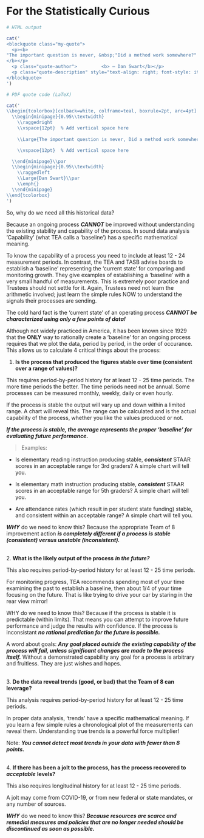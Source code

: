 # For the Statistically Curious



```r

# HTML output

cat('
<blockquote class="my-quote">
  <p><b>
"The important question is never, &nbsp;"Did a method work somewhere?" &nbsp;but always "Does it work here (and why)?"
</b></p>
  <p class="quote-author">         <b> — Dan Swart</b></p>
  <p class="quote-description" style="text-align: right; font-style: italic;"></p>
</blockquote>
')

```



```r

# PDF quote code (LaTeX)

cat('
\\begin{tcolorbox}[colback=white, colframe=teal, boxrule=2pt, arc=4pt]
  \\begin{minipage}{0.95\\textwidth}
    \\raggedright
    \\vspace{12pt}  % Add vertical space here
  
    \\Large{The important question is never, Did a method work somewhere? but always, Does it work here (and why)?}

    \\vspace{12pt}  % Add vertical space here

  \\end{minipage}\\par
  \\begin{minipage}{0.95\\textwidth}
    \\raggedleft
    \\Large{Dan Swart}\\par
    \\emph{}
  \\end{minipage}
\\end{tcolorbox}
')


```

\vspace{0.75in}

So, why do we need all this historical data?  

Because an ongoing process ***CANNOT*** be improved without understanding the existing stability and capability of the process.  In sound data analysis 'Capability' (what TEA calls a 'baseline') has a specific mathematical meaning.  

To know the capability of a process you need to include at least 12 - 24 measurement periods.  In contrast, the TEA and TASB advise boards to establish a 'baseline' representing the 'current state' for comparing and monitoring growth.  They give examples of establishing a 'baseline' with a very small handful of measurements.  This is extremely poor practice and Trustees should not settle for it.  Again, Trustees need not learn the arithmetic involved; just learn the simple rules NOW to understand the signals their processes are sending.

The cold hard fact is the 'current state' of an operating process ***CANNOT be characterized using only a few points of data!***  

Although not widely practiced in America, it has been known since 1929 that the **ONLY** way to rationally create a 'baseline' for an ongoing process requires that we plot the data, period by period, in the order of occurance.  This allows us to calculate 4 critical things about the process:

1. **Is the process that produced the figures stable over time (consistent over a range of values)?**  

This requires period-by-period history for at least 12 - 25 time periods.  The more time periods the better.  The time periods need not be annual.  Some processes can be measured monthly, weekly, daily or even hourly.

If the process is stable the output will vary up and down within a limited range.  A chart will reveal this.  The range can be calculated and is the actual capability of the process, whether you like the values produced or not.

***If the process is stable, the average represents the proper 'baseline' for evaluating future performance.***

>Examples:

- Is elementary reading instruction producing stable, ***consistent*** STAAR scores in an acceptable range for 3rd graders? A simple chart will tell you.

- Is elementary math instruction producing stable, ***consistent*** STAAR scores in an acceptable range for 5th graders?  A simple chart will tell you.

- Are attendance rates (which result in per student state funding) stable, and consistent within an acceptable range?  A simple chart will tell you.

***WHY*** do we need to know this?  Because the appropriate Team of 8 improvement action ***is completely different if a process is stable (consistent) versus unstable (inconsistent).***

  
\vspace{0.50in}

<br>
  2. **What is the likely output of the process** ***in the future?***  

This also requires period-by-period history for at least 12 - 25 time periods.  

For monitoring progress, TEA recommends spending most of your time examining the past to establish a baseline, then about 1/4 of your time focusing on the future.  That is like trying to drive your car by staring in the rear view mirror!

WHY do we need to know this?  Because if the process is stable it is predictable (within limits).  That means you can attempt to improve future performance and judge the results with confidence.    If the process is inconsistant ***no rational prediction for the future is possible.***

A word about goals:  ***Any goal placed outside the existing capability of the process will fail, unless significant changes are made to the process itself.***   Without a demonstrated capability any goal for a process is arbitrary and fruitless.  They are just wishes and hopes.


\vspace{0.50in}

<br>
  3.  **Do the data reveal trends (good, or bad) that the Team of 8 can leverage?**

This analysis requires period-by-period history for at least 12 - 25 time periods.

In proper data analysis, 'trends' have a specific mathematical meaning.  If you learn a few simple rules a chronological plot of the measurements can reveal them.  Understanding true trends is a powerful force multiplier!

Note:  ***You cannot detect most trends in your data with fewer than 8 points.***  

\vspace{0.50in}

<br>
  4. **If there has been a jolt to the process, has the process recovered to** ***acceptable*** **levels?**

This also requires longitudinal history for at least 12 - 25 time periods.

A jolt may come from COVID-19, or from new federal or state mandates, or any number of sources.
  
***WHY*** do we need to know this?  ***Because resources are scarce and remedial measures and policies that are no longer needed should be discontinued as soon as possible.***


